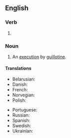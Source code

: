 ==English==

===Verb===
{{head|en|verb form}}

# {{present participle of|guillotine|lang=en|nocat=1}}

===Noun===
{{en-noun}}

# An [[execution]] by [[guillotine]].

====Translations====
{{trans-top|}}
* Belarusian: {{t|be|гільяцінава́нне|n|sc=Cyrl}}
* Danish: {{t|da|guillotinering|c}}
* French: {{t|fr|guillotinisation|f}}
* Norvegian: {{t|no|giljotinering|f}}
* Polish: {{t|pl|gilotynowanie|n}}
{{trans-mid}}
* Portuguese: {{t|pt|guilhotinização|f}}
* Russian: {{t|ru|гильотини́рование|n}}
* Spanish: {{t|es|guillotinización|f}}
* Swedish: {{t|sv|giljotinering|c}}
* Ukrainian: {{t|uk|гільйотинува́ння|m|sc=Cyrl}}
{{trans-bottom}}